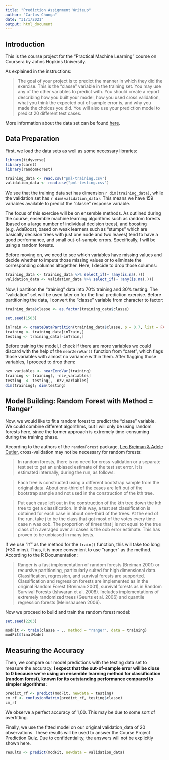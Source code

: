 ---
title: "Prediction Assignment Writeup"
author: "Carlos Chunga"
date: "31/1/2021"
output: html_document
---

## Introduction

This is the course project for the "Practical Machine Learning" course on Coursera by Johns Hopkins University.

As explained in the instructions: 

> The goal of your project is to predict the manner in which they did the exercise. This is the "classe" variable in the training set. You may use any of the other variables to predict with. You should create a report describing how you built your model, how you used cross validation, what you think the expected out of sample error is, and why you made the choices you did. You will also use your prediction model to predict 20 different test cases.

More information about the data set can be found [here](http://web.archive.org/web/20161224072740/http:/groupware.les.inf.puc-rio.br/har).

## Data Preparation

First, we load the data sets as well as some necessary libraries:

```{r message = FALSE, warning = FALSE, results = 'hide'}
library(tidyverse)
library(caret)
library(randomForest)

training_data <- read.csv("pml-training.csv")
validation_data <- read.csv("pml-testing.csv")
```

We see that the training data set has dimension `r dim(training_data)`, while the validation set has `r dim(validation_data)`. This means we have 159 variables available to predict the "classe" response variable.

The focus of this exercise will be on ensemble methods. As outlined during the course, ensemble machine learning algorithms such as random forests (based on a large number of individual decision trees), and boosting (e.g. AdaBoost, based on weak learners such as "stumps" which are basically decision trees with just one node and two leaves) tend to have a good performance, and small out-of-sample errors. Specifically, I will be using a random forests.

Before moving on, we need to see which variables have missing values and decide whether to impute those missing values or to eliminate the corresponding columns altogether. Here, I decide to drop those columns:

```{r}
training_data <- training_data %>% select_if(~ !any(is.na(.)))
validation_data <- validation_data %>% select_if(~ !any(is.na(.)))
```

Now, I partition the "training" data into 70% training and 30% testing. The "validation" set will be used later on for the final prediction exercise. Before partitioning the data, I convert the "classe" variable from character to factor:

```{r}
training_data$classe <- as.factor(training_data$classe)

set.seed(1503)

inTrain <- createDataPartition(training_data$classe, p = 0.7, list = FALSE)
training <- training_data[inTrain,]
testing <- training_data[-inTrain,]
```

Before training the model, I check if there are more variables we could discard with the help of the `nearZeroVar()` function from "caret", which flags those variables with almost no variance within them. After flagging those variables, I proceed to drop them:

```{r}
nzv_variables <- nearZeroVar(training)
training <- training[, -nzv_variables]
testing  <- testing[, -nzv_variables]
dim(training); dim(testing)
```

## Model Building: Random Forest with Method = 'Ranger'

Now, we would like to fit a random forest to predict the "classe" variable. We could combine different algorithms, but I will only be using random forests here, since the former approach is extremely time-consuming during the training phase.

According to the authors of the `randomForest` package, [Leo Breiman & Adele Cutler](https://www.stat.berkeley.edu/~breiman/RandomForests/cc_home.htm#ooberr), cross-validation may not be necessary for random forests:

> In random forests, there is no need for cross-validation or a separate test set to get an unbiased estimate of the test set error. It is estimated internally, during the run, as follows:

> Each tree is constructed using a different bootstrap sample from the original data. About one-third of the cases are left out of the bootstrap sample and not used in the construction of the kth tree.

> Put each case left out in the construction of the kth tree down the kth tree to get a classification. In this way, a test set classification is obtained for each case in about one-third of the trees. At the end of the run, take j to be the class that got most of the votes every time case n was oob. The proportion of times that j is not equal to the true class of n averaged over all cases is the oob error estimate. This has proven to be unbiased in many tests.

If we use "rf" as the method for the `train()` function, this will take too long (+30 mins). Thus, it is more convenient to use "ranger" as the method. According to the R Documentation:

> Ranger is a fast implementation of random forests (Breiman 2001) or recursive partitioning, particularly suited for high dimensional data. Classification, regression, and survival forests are supported. Classification and regression forests are implemented as in the original Random Forest (Breiman 2001), survival forests as in Random Survival Forests (Ishwaran et al. 2008). Includes implementations of extremely randomized trees (Geurts et al. 2006) and quantile regression forests (Meinshausen 2006).

Now we proceed to build and train the random forest model:

```{r}
set.seed(2203)

modFit <- train(classe ~ ., method = "ranger", data = training)
modFit$finalModel
```

## Measuring the Accuracy

Then, we compare our model predictions with the testing data set to measure the accuracy. **I expect that the out-of-sample error will be close to 0 because we're using an ensemble learning method for classification (random forest), known for its outstanding performance compared to simpler algorithms:**

```{r}
predict_rf <- predict(modFit, newdata = testing)
cm_rf <- confusionMatrix(predict_rf, testing$classe)
cm_rf
```

We observe a perfect accuracy of 1,00. This may be due to some sort of overfitting.

Finally, we use the fitted model on our original validation_data of 20 observations. These results will be used to answer the Course Project Prediction Quiz. Due to confidentiality, the answers will not be explicitly shown here.

```{r}
results <- predict(modFit, newdata = validation_data)
```